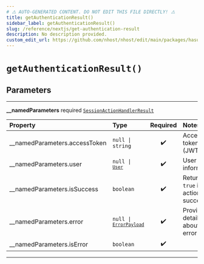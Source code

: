 ```yaml
---
# ⚠️ AUTO-GENERATED CONTENT. DO NOT EDIT THIS FILE DIRECTLY! ⚠️
title: getAuthenticationResult()
sidebar_label: getAuthenticationResult()
slug: /reference/nextjs/get-authentication-result
description: No description provided.
custom_edit_url: https://github.com/nhost/nhost/edit/main/packages/hasura-auth-js/src/utils/client-helpers.ts#L23
---
```


# `getAuthenticationResult()`

## Parameters

---

**<span className="parameter-name">\_\_namedParameters</span>** <span className="optional-status">required</span> [`SessionActionHandlerResult`](/reference/docgen/nextjs/types/session-action-handler-result)

| Property                                                                                                    | Type                                                                                    | Required | Notes                                       |
| :---------------------------------------------------------------------------------------------------------- | :-------------------------------------------------------------------------------------- | :------: | :------------------------------------------ |
| <span className="parameter-name"><span className="light-grey">\_\_namedParameters.</span>accessToken</span> | <code>null &#124; string</code>                                                         |    ✔️    | Access token (JWT)                          |
| <span className="parameter-name"><span className="light-grey">\_\_namedParameters.</span>user</span>        | <code>null &#124; [`User`](/reference/docgen/nextjs/types/user)</code>                  |    ✔️    | User information                            |
| <span className="parameter-name"><span className="light-grey">\_\_namedParameters.</span>isSuccess</span>   | <code>boolean</code>                                                                    |    ✔️    | Returns `true` if the action is successful. |
| <span className="parameter-name"><span className="light-grey">\_\_namedParameters.</span>error</span>       | <code>null &#124; [`ErrorPayload`](/reference/docgen/nextjs/types/error-payload)</code> |    ✔️    | Provides details about the error            |
| <span className="parameter-name"><span className="light-grey">\_\_namedParameters.</span>isError</span>     | <code>boolean</code>                                                                    |    ✔️    |                                             |

---
